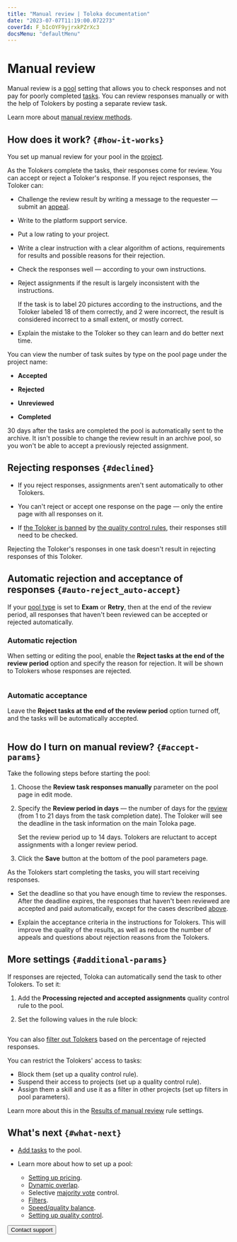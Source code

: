 ```yaml
---
title: "Manual review | Toloka documentation"
date: "2023-07-07T11:19:00.072273"
coverId: F_bIcOYF9yjrxkPZrXc3
docsMenu: "defaultMenu"
---
```


# Manual review

Manual review is a [pool](/docs/glossary#pool) setting that allows you to check responses and not pay for poorly completed [tasks](/docs/glossary#task). You can review responses manually or with the help of Tolokers by posting a separate review task.

Learn more about [manual review methods](/docs/guide/accept#acception).

## How does it work? `{#how-it-works}`

You set up manual review for your pool in the [project](/docs/glossary#project).

As the Tolokers complete the tasks, their responses come for review. You can accept or reject a Toloker's response. If you reject responses, the Toloker can:

- Challenge the review result by writing a message to the requester — submit an [appeal](/docs/guide/accept#appeal).

- Write to the platform support service.

- Put a low rating to your project.

<Cut title="How to get fewer appeals and maintain a high rating for your projects">

- Write a clear instruction with a clear algorithm of actions, requirements for results and possible reasons for their rejection.

- Check the responses well — according to your own instructions.

- Reject assignments if the result is largely inconsistent with the instructions.

    <Cut title="Example">

    If the task is to label 20 pictures according to the instructions, and the Toloker labeled 18 of them correctly, and 2 were incorrect, the result is considered incorrect to a small extent, or mostly correct.

    </Cut>

- Explain the mistake to the Toloker so they can learn and do better next time.

</Cut>

<Cut title="How to get the review statistics">

You can view the number of task suites by type on the pool page under the project name:

- **Accepted**

- **Rejected**

- **Unreviewed**

- **Completed**

</Cut>

<Cut title="Pool status and the review results">

30 days after the tasks are completed the pool is automatically sent to the archive. It isn't possible to change the review result in an archive pool, so you won't be able to accept a previously rejected assignment.

</Cut>

## Rejecting responses `{#declined}`
- If you reject responses, assignments aren't sent automatically to other Tolokers.

- You can't reject or accept one response on the page — only the entire page with all responses on it.

- If [the Toloker is banned](/docs/glossary#banning-tolokers) by [the quality control rules](/docs/glossary#quality-control-rule), their responses still need to be checked.

<Note mode="note" title="Note">

Rejecting the Toloker's responses in one task doesn't result in rejecting responses of this Toloker.

</Note>

## Automatic rejection and acceptance of responses `{#auto-reject_auto-accept}`

If your [pool type](/docs/guide/pool-main#table_n3q_vhz_jlb) is set to **Exam** or **Retry**, then at the end of the review period, all responses that haven't been reviewed can be accepted or rejected automatically.

### Automatic rejection

When setting or editing the pool, enable the **Reject tasks at the end of the review period** option and specify the reason for rejection. It will be shown to Tolokers whose responses are rejected.

<Cut title="Example">

<Image width="700px" withBackground imageId="890561ab2397a7905ea3c13e7dd2ef53" alt="" />

</Cut>

### Automatic acceptance

Leave the **Reject tasks at the end of the review period** option turned off, and the tasks will be automatically accepted.

<Cut title="Example">

<Image width="700px" withBackground imageId="fe5e1d3153d731e5dc7df6e4a3b65080" alt="" />

</Cut>

## How do I turn on manual review? `{#accept-params}`

Take the following steps before starting the pool:

1. Choose the **Review task responses manually** parameter on the pool page in edit mode.

1. Specify the **Review period in days** — the number of days for the [review](/docs/guide/accept) (from 1 to 21 days from the task completion date). The Toloker will see the deadline in the task information on the main Toloka page.

    <Note mode="note" title="Note">

    Set the review period up to 14 days. Tolokers are reluctant to accept assignments with a longer review period.

    </Note>

1. Click the **Save** button at the bottom of the pool parameters page.

As the Tolokers start completing the tasks, you will start receiving responses.

<Note mode="warning" title="Warning">

- Set the deadline so that you have enough time to review the responses. After the deadline expires, the responses that haven't been reviewed are accepted and paid automatically, except for the cases described [above](#auto-reject_auto-accept).

- Explain the acceptance criteria in the instructions for Tolokers. This will improve the quality of the results, as well as reduce the number of appeals and questions about rejection reasons from the Tolokers.

</Note>

## More settings `{#additional-params}`

<Cut title="Send tasks with rejected responses for re-check">

If responses are rejected, Toloka can automatically send the task to other Tolokers. To set it:

1. Add the **Processing rejected and accepted assignments** quality control rule to the pool.

1. Set the following values in the rule block:

<Image width="700px" withBackground imageId="aba9557f2d6ddbfc88b25a9fdef96d2e" alt="" />

</Cut>

<Cut title="Filter out Tolokers if their responses are often rejected">

You can also [filter out Tolokers](/docs/guide/control) based on the percentage of rejected responses.

You can restrict the Tolokers' access to tasks:

- Block them (set up a quality control rule).
- Suspend their access to projects (set up a quality control rule).
- Assign them a skill and use it as a filter in other projects (set up filters in pool parameters).

Learn more about this in the [Results of manual review](/docs/guide/reviewing-assignments) rule settings.

</Cut>

## What's next `{#what-next}`

- [Add tasks](/docs/guide/pool) to the pool.
- Learn more about how to set up a pool:

    - [Setting up pricing](/docs/guide/dynamic-pricing).
    - [Dynamic overlap](/docs/guide/dynamic-overlap).
    - Selective [majority vote](/docs/guide/selective-mvote) control.
    - [Filters](/docs/guide/filters).
    - [Speed/quality balance](/docs/guide/adjust).
    - [Setting up quality control](/docs/guide/qa-pool-settings).

<Button themeColor="light" view="default" size="l" type="link" url="/docs/guide/troubleshooting/support?form-source=guide-offline-accept">Contact support</Button>